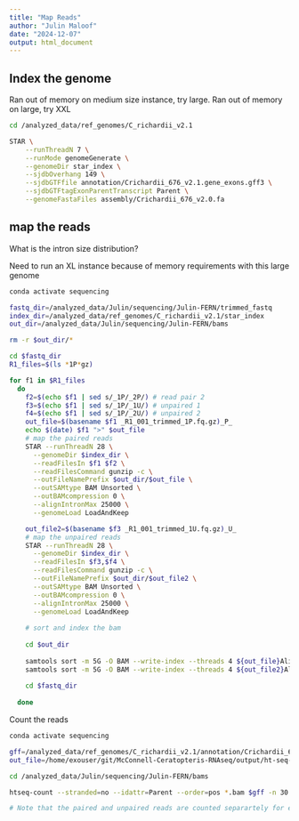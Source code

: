 ```yaml
---
title: "Map Reads"
author: "Julin Maloof"
date: "2024-12-07"
output: html_document
---
```


## Index the genome

Ran out of memory on medium size instance, try large.  Ran out of memory on large, try XXL
```bash
cd /analyzed_data/ref_genomes/C_richardii_v2.1

STAR \
    --runThreadN 7 \
    --runMode genomeGenerate \
    --genomeDir star_index \
    --sjdbOverhang 149 \
    --sjdbGTFfile annotation/Crichardii_676_v2.1.gene_exons.gff3 \
    --sjdbGTFtagExonParentTranscript Parent \
    --genomeFastaFiles assembly/Crichardii_676_v2.0.fa
```

## map the reads

What is the intron size distribution?



Need to run an XL instance because of memory requirements with this large genome

```bash
conda activate sequencing

fastq_dir=/analyzed_data/Julin/sequencing/Julin-FERN/trimmed_fastq
index_dir=/analyzed_data/ref_genomes/C_richardii_v2.1/star_index
out_dir=/analyzed_data/Julin/sequencing/Julin-FERN/bams

rm -r $out_dir/*

cd $fastq_dir
R1_files=$(ls *1P*gz)

for f1 in $R1_files
  do
    f2=$(echo $f1 | sed s/_1P/_2P/) # read pair 2
    f3=$(echo $f1 | sed s/_1P/_1U/) # unpaired 1
    f4=$(echo $f1 | sed s/_1P/_2U/) # unpaired 2
    out_file=$(basename $f1 _R1_001_trimmed_1P.fq.gz)_P_
    echo $(date) $f1 ">" $out_file 
    # map the paired reads
    STAR --runThreadN 28 \
      --genomeDir $index_dir \
      --readFilesIn $f1 $f2 \
      --readFilesCommand gunzip -c \
      --outFileNamePrefix $out_dir/$out_file \
      --outSAMtype BAM Unsorted \
      --outBAMcompression 0 \
      --alignIntronMax 25000 \
      --genomeLoad LoadAndKeep

    out_file2=$(basename $f3 _R1_001_trimmed_1U.fq.gz)_U_
    # map the unpaired reads
    STAR --runThreadN 28 \
      --genomeDir $index_dir \
      --readFilesIn $f3,$f4 \
      --readFilesCommand gunzip -c \
      --outFileNamePrefix $out_dir/$out_file2 \
      --outSAMtype BAM Unsorted \
      --outBAMcompression 0 \
      --alignIntronMax 25000 \
      --genomeLoad LoadAndKeep
    
    # sort and index the bam
    
    cd $out_dir
    
    samtools sort -m 5G -O BAM --write-index --threads 4 ${out_file}Aligned.out.bam > ${out_file}Aligned.out.sorted.bam
    samtools sort -m 5G -O BAM --write-index --threads 4 ${out_file2}Aligned.out.bam > ${out_file2}Aligned.out.sorted.bam
    
    cd $fastq_dir
    
  done
```

Count the reads

```bash
conda activate sequencing

gff=/analyzed_data/ref_genomes/C_richardii_v2.1/annotation/Crichardii_676_v2.1.gene_exons.gff3
out_file=/home/exouser/git/McConnell-Ceratopteris-RNAseq/output/ht-seq-counts.tsv

cd /analyzed_data/Julin/sequencing/Julin-FERN/bams

htseq-count --stranded=no --idattr=Parent --order=pos *.bam $gff -n 30 > $out_file

# Note that the paired and unpaired reads are counted separartely for each file and will need to be combined.
```

